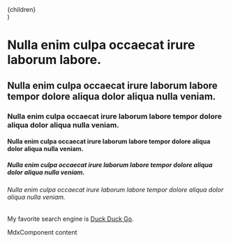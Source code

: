 
  <PageLayout>
    <div className="container">
      <div className="prose max-w-none">{children}</div>
    </div>
  </PageLayout>
)

# Nulla enim culpa occaecat irure laborum labore.

## Nulla enim culpa occaecat irure laborum labore tempor dolore aliqua dolor aliqua nulla veniam.

### Nulla enim culpa occaecat irure laborum labore tempor dolore aliqua dolor aliqua nulla veniam.

#### Nulla enim culpa occaecat irure laborum labore tempor dolore aliqua dolor aliqua nulla veniam.

##### Nulla enim culpa occaecat irure laborum labore tempor dolore aliqua dolor aliqua nulla veniam.

###### Nulla enim culpa occaecat irure laborum labore tempor dolore aliqua dolor aliqua nulla veniam.

My favorite search engine is [Duck Duck Go](https://duckduckgo.com).

<MdxComponent>MdxComponent content</MdxComponent>
